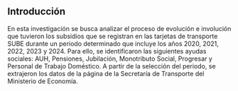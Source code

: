 ## Introducción

En esta investigación se busca analizar el proceso de evolución e involución que tuvieron los subsidios que se registran en las tarjetas de transporte SUBE durante un periodo determinado que incluye los años 2020, 2021, 2022, 2023 y 2024. Para ello, se identificaron las siguientes ayudas sociales: AUH, Pensiones, Jubilación, Monotributo Social, Progresar y Personal de Trabajo Doméstico. A partir de la selección del periodo, se extrajeron los datos de la página de la Secretaría de Transporte del Ministerio de Economía.
